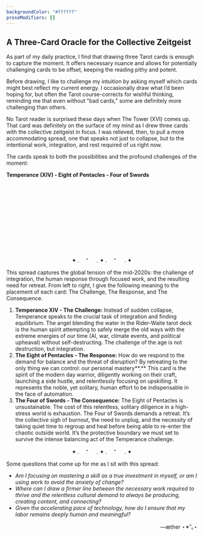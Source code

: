 ```yaml
---
backgroundColor: "#ffffff"
proseModifiers: []
---
```



<Oracle />

## A Three-Card Oracle for the Collective Zeitgeist

As part of my daily practice, I find that drawing three Tarot cards is enough to capture the moment. It offers necessary nuance and allows for potentially challenging cards to be offset, keeping the reading pithy and potent.

Before drawing, I like to challenge my intuition by asking myself which cards might best reflect my current energy. I occasionally draw what I’d been hoping for, but often the Tarot course-corrects for wishful thinking, reminding me that even without "bad cards," some are definitely more challenging than others.

No Tarot reader is surprised these days when The Tower (XVI) comes up. That card was definitely on the surface of my mind as I drew three cards with the collective zeitgeist in focus. I was relieved, then, to pull a more accommodating spread, one that speaks not just to collapse, but to the intentional work, integration, and rest required of us right now.

The cards speak to both the possibilities and the profound challenges of the moment:

**Temperance (XIV) \- Eight of Pentacles \- Four of Swords**

<div style="padding: 2rem;">
  <Temperance />
</div>
<div style="padding: 2rem;">
  <EightOfPentacles />
</div>
<div style="padding: 2rem;">
  <FourOfSwords />
</div>

<div style="text-align: center">✦ . 　⁺ 　 . ✦ . 　⁺ 　 . ✦</div>

This spread captures the global tension of the mid-2020s: the challenge of integration, the human response through focused work, and the resulting need for retreat. From left to right, I give the following meaning to the placement of each card: The Challenge, The Response, and The Consequence.

1. **Temperance XIV \- The Challenge:** Instead of sudden collapse, Temperance speaks to the crucial task of integration and finding equilibrium. The angel blending the water in the Rider-Waite tarot deck is the human spirit attempting to safely merge the old ways with the extreme energies of our time (AI, war, climate events, and political upheaval) without self-destructing. The challenge of the age is not destruction, but integration.
2. **The Eight of Pentacles \- The Response:** How do we respond to the demand for balance and the threat of disruption? By retreating to the only thing we can control: our personal mastery**.** This card is the spirit of the modern day warrior, diligently working on their craft, launching a side hustle, and relentlessly focusing on upskilling. It represents the noble, yet solitary, human effort to be indispensable in the face of automation.
3. **The Four of Swords \- The Consequence:** The Eight of Pentacles is unsustainable. The cost of this relentless, solitary diligence in a high-stress world is exhaustion. The Four of Swords demands a retreat. It’s the collective sigh of burnout, the need to unplug, and the necessity of taking quiet time to regroup and heal before being able to re-enter the chaotic outside world. It’s the protective boundary we must set to survive the intense balancing act of the Temperance challenge.

<div style="text-align: center;">✦ . 　⁺ 　 . ✦ . 　⁺ 　 . ✦</div>

Some questions that come up for me as I sit with this spread:

- _Am I focusing on mastering a skill as a true investment in myself, or am I using work to avoid the anxiety of change?_
- _Where can I draw a firmer line between the necessary work required to thrive and the relentless cultural demand to always be producing, creating content, and connecting?_
- _Given the accelerating pace of technology, how do I ensure that my labor remains deeply human and meaningful?_

<div style="text-align: right;">—æther ⋆✴︎˚｡⋆</div>
